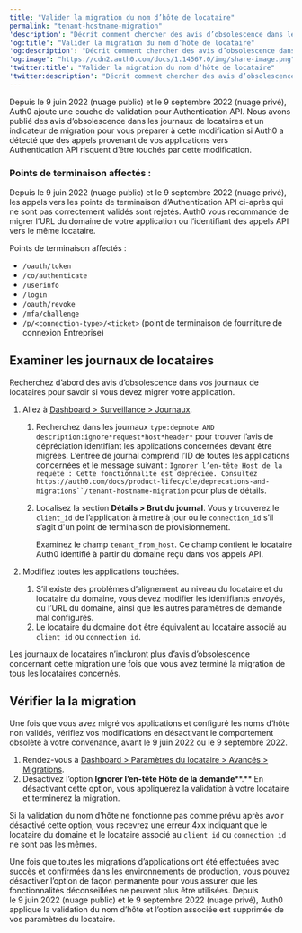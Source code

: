 ---
title: "Valider la migration du nom d’hôte de locataire"
permalink: "tenant-hostname-migration"
'description': "Décrit comment chercher des avis d’obsolescence dans les journaux de locataires afin de vous permettre de migrer votre domaine d’application"
'og:title': "Valider la migration du nom d’hôte de locataire"
'og:description': "Décrit comment chercher des avis d’obsolescence dans les journaux de locataires afin de vous permettre de migrer votre domaine d’application"
'og:image': "https://cdn2.auth0.com/docs/1.14567.0/img/share-image.png"
'twitter:title': "Valider la migration du nom d’hôte de locataire"
'twitter:description': "Décrit comment chercher des avis d’obsolescence dans les journaux de locataires afin de vous permettre de migrer votre domaine d’application"
---

Depuis le 9 juin 2022 (nuage public) et le 9 septembre 2022 (nuage privé), Auth0 ajoute une couche de validation pour Authentication API. Nous avons publié des avis d’obsolescence dans les journaux de locataires et un indicateur de migration pour vous préparer à cette modification si Auth0 a détecté que des appels provenant de vos applications vers Authentication API risquent d’être touchés par cette modification.

### Points de terminaison affectés :

Depuis le 9 juin 2022 (nuage public) et le 9 septembre 2022 (nuage privé), les appels vers les points de terminaison d’Authentication API ci-après qui ne sont pas correctement validés sont rejetés. Auth0 vous recommande de migrer l’URL du domaine de votre application ou l’identifiant des appels API vers le même locataire.

Points de terminaison affectés :

* `/oauth/token`
* `/co/authenticate`
* `/userinfo`
* `/login`
* `/oauth/revoke`
* `/mfa/challenge`
* `/p/<connection-type>/<ticket>` (point de terminaison de fourniture de connexion Entreprise)

## Examiner les journaux de locataires

Recherchez d’abord des avis d’obsolescence dans vos journaux de locataires pour savoir si vous devez migrer votre application.

1. Allez à [Dashboard > Surveillance > Journaux](https://manage.auth0.com/#/logs).

   1. Recherchez dans les journaux `type:depnote AND description:ignore*request*host*header*` pour trouver l’avis de dépréciation identifiant les applications concernées devant être migrées. L’entrée de journal comprend l’ID de toutes les applications concernées et le message suivant :
      `Ignorer l’en-tête Host de la requête : Cette fonctionnalité est dépréciée. Consultez https://auth0.com/docs/product-lifecycle/deprecations-and-migrations``/tenant-hostname-migration` pour plus de détails.
   2. Localisez la section **Détails > Brut du journal**. Vous y trouverez le `client_id` de l’application à mettre à jour ou le `connection_id` s’il s’agit d'un point de terminaison de provisionnement.

      <Callout icon="file-lines" color="#0EA5E9" iconType="regular">

      Examinez le champ `tenant_from_host`. Ce champ contient le locataire Auth0 identifié à partir du domaine reçu dans vos appels API.

      </Callout>

2. Modifiez toutes les applications touchées.

   1. S’il existe des problèmes d’alignement au niveau du locataire et du locataire du domaine, vous devez modifier les identifiants envoyés, ou l’URL du domaine, ainsi que les autres paramètres de demande mal configurés.
   2. Le locataire du domaine doit être équivalent au locataire associé au `client_id` ou `connection_id`.

Les journaux de locataires n’incluront plus d’avis d’obsolescence concernant cette migration une fois que vous avez terminé la migration de tous les locataires concernés.

## Vérifier la la migration

Une fois que vous avez migré vos applications et configuré les noms d’hôte non validés, vérifiez vos modifications en désactivant le comportement obsolète à votre convenance, avant le 9 juin 2022 ou le 9 septembre 2022.

1. Rendez-vous à [Dashboard > Paramètres du locataire > Avancés > Migrations](https://manage.auth0.com/#/tenant/advanced).
2. Désactivez l’option **Ignorer l’en-tête Hôte de la demande****.** En désactivant cette option, vous appliquerez la validation à votre locataire et terminerez la migration.

Si la validation du nom d’hôte ne fonctionne pas comme prévu après avoir désactivé cette option, vous recevrez une erreur 4xx indiquant que le locataire du domaine et le locataire associé au `client_id` ou `connection_id` ne sont pas les mêmes.

Une fois que toutes les migrations d’applications ont été effectuées avec succès et confirmées dans les environnements de production, vous pouvez désactiver l’option de façon permanente pour vous assurer que les fonctionnalités déconseillées ne peuvent plus être utilisées. Depuis le 9 juin 2022 (nuage public) et le 9 septembre 2022 (nuage privé), Auth0 applique la validation du nom d’hôte et l’option associée est supprimée de vos paramètres du locataire.